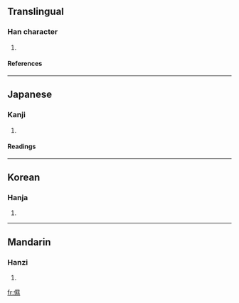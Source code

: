 ==Translingual==
===Han character===
{{Han char|rad=人|as=14|sn=16|four=2623<sub>3</sub>|canj=人日女火 (OAVF)}}
# {{defn|Han}}
====References====
{{Han ref|kx=0119.260|dkj=01216|dj=0253.040|hdz=10230.110|uh=5111|ud=20753|bh=E8F8|bd=59640}}
----
==Japanese==
===Kanji===
{{ja-kanji|grade=|rs=人14}}
# {{defn|Japanese}}
====Readings====
{{ja-readings|on=[[がん]] (gan), [[ごん]] (gon), [[ごう]] (gō)|kun=[[おさつかない]] (osatsukanai), [[おろか]] (oroka), [[たわれごと]] (tawaregoto)}}
----
==Korean==
===Hanja===
{{ko-hanja|hangeul=압|rv=ap|mr=ap}}
# {{defn|Korean}}
----
==Mandarin==
===Hanzi===
{{cmn-hanzi|pin=[[àn]] (an4)|wg=an<sup>4</sup>}}
# {{defn|Mandarin}}

[[fr:儑]]
